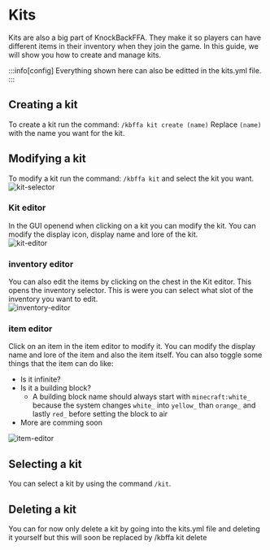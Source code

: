 # Kits

Kits are also a big part of KnockBackFFA. They make it so players can have different items in their inventory when they join the game. In this guide, we will show you how to create and manage kits.

:::info[config]
Everything shown here can also be editted in the kits.yml file.
:::

## Creating a kit
To create a kit run the command:
`/kbffa kit create (name)`
Replace `(name)` with the name you want for the kit.

## Modifying a kit
To modify a kit run the command:
`/kbffa kit` and select the kit you want.\
![kit-selector](../assets/getting-started/kit-selector.png)

### Kit editor
In the GUI openend when clicking on a kit you can modify the kit. You can modify the display icon, display name and lore of the kit.\
![kit-editor](../assets/getting-started/kit-editor.png)
### inventory editor
You can also edit the items by clicking on the chest in the Kit editor. This opens the inventory selector. This is were you can select what slot of the inventory you want to edit.\
![inventory-editor](../assets/getting-started/inventory-editor.png)

### item editor
Click on an item in the item editor to modify it. You can modify the display name and lore of the item and also the item itself. You can also toggle some things that the item can do like:
- Is it infinite?
- Is it a building block?
    - A building block name should always start with `minecraft:white_` because the system changes `white_` into `yellow_` than `orange_` and lastly `red_` before setting the block to air
- More are comming soon

![item-editor](../assets/getting-started/item-editor.png)

## Selecting a kit
You can select a kit by using the command `/kit`.

## Deleting a kit
You can for now only delete a kit by going into the kits.yml file and deleting it yourself but this will soon be replaced by /kbffa kit delete